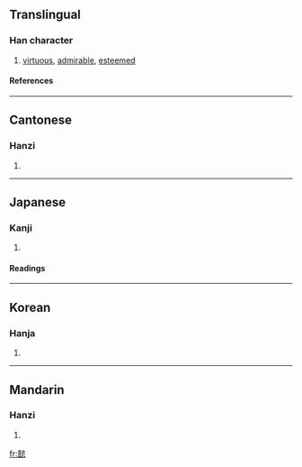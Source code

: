 ==Translingual==
===Han character===
{{Han char|rn=61|rad=心|as=18|sn=22|four=4713<sub>8</sub>|canj=土廿戈人心 (GTIOP), 土廿一人心 (GTMOP)}}
# [[virtuous]], [[admirable]], [[esteemed]]
====References====
{{Han ref|kx=0409.050|dkj=11501|dj=0749.070|hdz=42371.030|uh=61FF|ud=25087|bh=C574|bd=50548}}
----
==Cantonese==
===Hanzi===
{{yue-hanzi|jyut=|y=yi3}}
# {{defn|Cantonese}}
----
==Japanese==
===Kanji===
{{ja-kanji|grade=|rs=心18}}
# {{defn|Japanese}} 
====Readings====
{{ja-readings|on=[[い]] (i)|kun=[[よい]] (yoi)}}
----
==Korean==
===Hanja===
{{ko-hanja|hangeul=의|eumhun=|rv=ui|mr=ŭi|y=uy}}
# {{defn|Korean}}
----
==Mandarin==
===Hanzi===
{{cmn-hanzi|pin=[[chǎng]] (chang3), [[yì]] (yi4)|wg=ch'ang<sup>3</sup>, i<sup>4</sup>}}
# {{defn|Mandarin}}

[[fr:懿]]